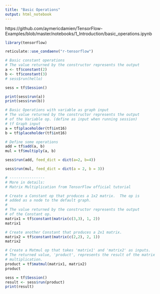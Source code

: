 ```yaml
---
title: "Basic Operations"
output: html_notebook
---
```


https://github.com/aymericdamien/TensorFlow-Examples/blob/master/notebooks/1_Introduction/basic_operations.ipynb

```r
library(tensorflow)
```

```r
reticulate::use_condaenv("r-tensorflow")
```

```r
# Basic constant operations
# The value returned by the constructor represents the output
a <- tf$constant(2)
b <- tf$constant(3)
# sess$run(hello)
```


```r
sess = tf$Session()

print(sess$run(a))
print(sess$run(b))
```

```r
# Basic Operations with variable as graph input
# The value returned by the constructor represents the output
# of the Variable op. (define as input when running session)
# tf Graph input
a = tf$placeholder(tf$int16)
b = tf$placeholder(tf$int16)
```


```r

# Define some operations
add = tf$add(a, b)
mul = tf$multiply(a, b)
```


```r
sess$run(add, feed_dict = dict(a=2, b=4))
```

```r
sess$run(mul, feed_dict = dict(a = 2, b = 3))
```


```r
# ----------------
# More in details:
# Matrix Multiplication from TensorFlow official tutorial

# Create a Constant op that produces a 1x2 matrix.  The op is
# added as a node to the default graph.
#
# The value returned by the constructor represents the output
# of the Constant op.
matrix1 = tf$constant(matrix(c(3,3), 1, 2))
matrix1
```

```r
# Create another Constant that produces a 2x1 matrix.
matrix2 = tf$constant(matrix(c(2,2), 2, 1))
matrix2
```

```r
# Create a Matmul op that takes 'matrix1' and 'matrix2' as inputs.
# The returned value, 'product', represents the result of the matrix
# multiplication.
product = tf$matmul(matrix1, matrix2)
product
```

```r
sess = tf$Session()
result <- sess$run(product)
print(result)
```

